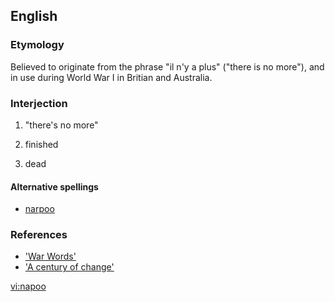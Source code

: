 ==English==

===Etymology===
Believed to originate from the {{F.}} phrase "il n'y a plus" ("there is no more"), and in use during World War I in Britian and Australia.

===Interjection===
{{en-interjection}}

# {{slang|UK|Australia}} "there's no more"
# {{slang|UK|Australia}} finished
# {{slang|UK|Australia}} dead

====Alternative spellings====
*[[narpoo]]

===References===
*[http://www.anu.edu.au/andc/pubs/ozwords/May_2003/war_words.html 'War Words']
*[http://www.askoxford.com/worldofwords/wordfrom/centuryofnewwords/ 'A century of change']

[[vi:napoo]]